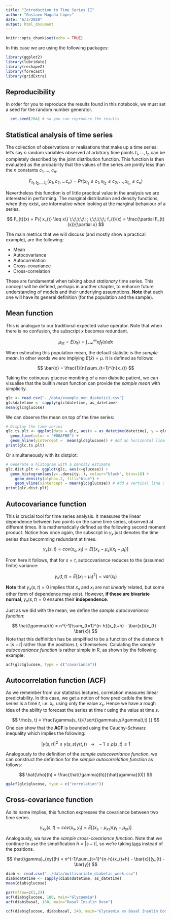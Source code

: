 ```yaml
---
title: "Introduction to Time Series II"
author: "Gustavo Magaña López"
date: "6/3/2020"
output: html_document
---
```


```r
knitr::opts_chunk$set(echo = TRUE)
```



In this case we are using the following packages:
```r
library(ggplot2)
library(lubridate)
library(reshape2)
library(forecast)
library(gridExtra)
```

## Reproducibility
In order for you to reproduce the results found in this notebook, we must set a seed for the random number generator.
```r
  set.seed(204) # so you can reproduce the results
```


## Statistical analysis of time series
The collection of observations or realisations that make up a time series: let's say $n$ random variables observed at arbitrary time points $t_{1}, ..., t_{n}$ can be completely described by the joint distribution function. This function is then evaluated as the probability that the values of the series are jointly less than the $n$ constants $c_{1}, ..., c_{n}$.

$$
F_{t_{1}, t_{2}, .., t_{n}} (c_{1}, c_{2}, ... c_{n}) = Pr(x_{t_{1}} \leq c_{1}, x_{t_{2}} \leq c_{2}, ..., x_{t_{n}} \leq c_{n})
$$

Nevertheless this function is of little practical value in the analysis we are interested in performing. The marginal distribution and density functions, when they exist, are informative when looking at the marginal behaviour of a series.

$$
F_{t}(x) = P\{ x_{t} \leq x\} \;\;\;\;\;\; ;
\;\;\;\;\;\; f_{t}(x) = \frac{\partial F_{t}(x)}{\partial x}
$$

The main metrics that we will discuss (and mostly show a practical example), are the following:

* Mean
* Autocovariance
* Autocorrelation
* Cross-covariance
* Cross-correlation

These are fundamental when talking about _stationary_ time series. This concept will be defined, perhaps in another chapter, to enhance future understanding of models and their underlying assumptions. **Note** that each one will have its general definition (for the population and the sample).

## Mean function
This is analogue to our traditional expected value operator. Note that when there is no confusion, the subscript $x$ becomes redundant.

$$
\mu_{xt} = E(x_{t}) = \int_{-\infty}^{\infty}xf_{t}(x)dx
$$

When estimating this population mean, the default statistic is the _sample mean_. In other words we are implying $E(\bar{x}) = \mu$. It is defined as follows:

$$
\bar{x} = \frac{1}{n}\sum_{t=1}^{n}x_{t}
$$

Taking the cotinuous glucose montiring of a non diabetic patient, we can visualise that the builtin _mean_ function can provide the _sample mean_ with simplicity.

```r
glc <- read.csv("../data/example_non_diabetic1.csv")
glc$datetime <- sapply(glc$datetime, as_datetime)
mean(glc$glucose)
```

We can observe the mean on top of the time series:

```r
# Display the time series 
glc.ts.plt <- ggplot(data = glc, aes(x = as_datetime(datetime), y = glucose)) + 
  geom_line(color = "#00AFBB") +
  geom_hline(yintercept =  mean(glc$glucose)) # Add an horizontal line : the mean
print(glc.ts.plt)
```

Or simultaneously with its distplot:

```r
# Generate a histogram with a density estimate
glc.dist.plt <- ggplot(glc, aes(x=glucose)) +
  geom_histogram(aes(y=..density..), colour="black", bins=18) +
    geom_density(alpha=.2, fill="blue") +
    geom_vline(xintercept = mean(glc$glucose)) # Add a vertical line : the mean
print(glc.dist.plt)
```

## Autocovariance function

This is crucial tool for time series analysis. It measures the linear dependence between two points on the same time series, observed at different times. It is mathematically defined as the following second moment product. Notice how once again, the subscript in $\gamma_{x}$ just denotes the time series thus becomming redundant at times.

$$
\gamma_{x}(s, t) = cov(x_{s}, x_{t}) = E[(x_{s} - \mu_{s})(x_{t} - \mu_{t})]
$$

From here it follows, that for $s = t$, autocovariance reduces to the (assumed finite) variance:

$$
\gamma_{x}(t,t) = E[(x_{t} - \mu_{t})^{2}] = var(x_{t})
$$

**Note** that $\gamma_{x}(s,t) = 0$ implies that $x_{s}$ and $x_{t}$ are not _linearly_ related, but some other form of dependence may exist. However, **if these are bivariate normal**, $\gamma_{x}(s,t) = 0$ ensures their **independence**. 


Just as we did with the mean, we define the _sample autocovariance function_:

$$
\hat{\gamma}(h) = n^{-1}\sum_{t=1}^{n-h}(x_{t+h} - \bar{x})(x_{t} - \bar{x})
$$
Note that this deffinition has be simplified to be a function of the distance $h = | s - t |$ rather than the positions $t$, $s$ themselves. Calulating the _sample autocovariance function_ is rather simple in R, as shown by the following example:

```r
acf(glc$glucose, type = c("covariance"))
```

## Autocorrelation function (ACF)

As we remember from our statistics lectures, correlation measures linear predictability. In this case, we get a notion of how predicatble the time series is a time $t$, i.e. $x_{t}$, using only the value $x_{s}$. Hence we have a rough idea of the ability to forecast the series at time $t$ using the value at time $s$. 

$$
\rho(s, t) = \frac{\gamma(s, t)}{\sqrt{\gamma(s,s)\gamma(t,t) }}
$$
One can show that the **ACF** is bounded using the Cauchy-Schwarz inequality which implies the following:

$$
|\gamma(s, t)|^{2} \leq \gamma(s,s) \gamma(t, t) \;\;\;
\longrightarrow \;\;\;
-1 \leq \rho(s, t) \leq 1
$$


Analogously to the definition of the _sample autocovariance function_, we can construct the definition for the _sample autocorrelation function_ as follows:

$$
\hat{\rho}(h) = \frac{\hat{\gamma}(h)}{\hat{\gamma}(0)} 
$$

```r
ggAcf(glc$glucose, type = c("correlation"))
```

## Cross-covariance function
As its name implies, this function expresses the covariance between two time series.

$$
\gamma_{xy}(s, t) = cov(x_{s}, y_{t}) = E[(x_{s} - \mu_{xs})(y_{t} - \mu_{yt})]
$$

Analogously, wa have the _sample cross-covariance function_. Note that we continue to use the simplification $h = | s - t |$, so we're taking [lags](concepts-p1.html) instead of the positions. 

$$
\hat{\gamma}_{xy}(h) = n^{-1}\sum_{t=1}^{n-h}(x_{t+h} - \bar{x})(y_{t} - \bar{y})
$$

```r
diab <- read.csv("../data/multivariate_diabetic_week.csv")
diab$datetime <- sapply(diab$datetime, as_datetime)
mean(diab$glucose)
```

```r
par(mfrow=c(1,2))
acf(diab$glucose, 180, main="Glycaemia")
acf(diab$basal, 180, main="Basal Insulin Dose")
```

```r
ccf(diab$glucose, diab$basal, 240, main="Glycaemia vs Basal Insulin Dose", ylab="CCF")
```
